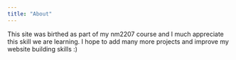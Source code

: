 ---
title: "About"
---

This site was birthed as part of my nm2207 course and I much appreciate this skill we are learning. I hope to add many more projects and improve my website building skills :)


